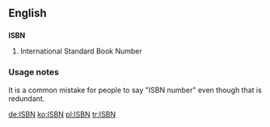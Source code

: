==English==
==={{Initialism}}===
'''ISBN'''
# International Standard Book Number

===Usage notes===
It is a common mistake for people to say "ISBN number" even though that is redundant.

[[de:ISBN]]
[[ko:ISBN]]
[[pl:ISBN]]
[[tr:ISBN]]